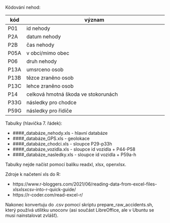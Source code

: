 Kódování nehod:

| kód  | význam                                                                |
| ---- | --------------------------------------------------------------------- |
| P01  | id nehody                                                             |
| P2A  | datum nehody                                                          |
| P2B  | čas nehody                                                            |
| P05A | v obci/mimo obec                                                      |
| P06  | druh nehody                                                           |
| P13A | umsrceno osob                                                         |
| P13B | tězce zraněno osob                                                    |
| P13C | lehce zraněno osob                                                    |
| P14  | celková hmotná škoda ve stokorunách                                   |
| P33G | následky pro chodce                                                   |
| P59G | následky pro řidiče                                                   |


Tabulky (hlavička 7. řádek):

- ####_databáze_nehody.xls - hlavní databáze
- ####_databáze_GPS.xls - geolokace
- ####_databáze_chodci.xls - sloupce P29-p33h
- ####_databáze_vozidla.xls - sloupce id vozidla + P44-P58
- ####_databáze_nasledky.xls - sloupce id vozidla + P59a-h

Tabulky nejde načíst pomocí balíku readxl, xlsx, openxlsx.


Zdroje k načetení xls do R:

- https://www.r-bloggers.com/2021/06/reading-data-from-excel-files-xlsxlsxcsv-into-r-quick-guide/
- https://r-coder.com/read-excel-r/


Nakonec konvertuju do .csv pomocí skriptu prepare_raw_accidents.sh, který používá utilitku unoconv (asi součást LibreOffice, ale v Ubuntu se musí nainstalovat zvlášť).
